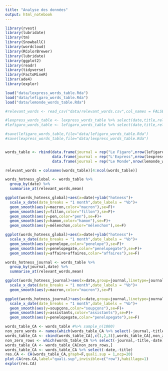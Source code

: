 ```yaml
---
title: "Analyse des données"
output: html_notebook
---
```


```r
library(rvest)
library(lubridate)
library(tm)
library(SnowballC)
library(wordcloud)
library(RColorBrewer)
library(lubridate)
library(ggplot2)
library(readr)
library(tidyverse)
library(FactoMineR)
librar(ade4)
library(explor)
```

```r
load("data/lexpress_words_table.Rda")
load("data/lefigaro_words_table.Rda")
load("data/lemonde_words_table.Rda")

#relevant_words <- read_csv("data/relevant_words.csv",col_names = FALSE)$X1

#lexpress_words_table <- lexpress_words_table %>% select(date,title,relevant_words)
#lefigaro_words_table <- lefigaro_words_table %>% select(date,title,relevant_words)

#save(lefigaro_words_table,file="data/lefigaro_words_table.Rda")
#save(lexpress_words_table,file="data/lexpress_words_table.Rda")


words_table <- rbind(data.frame(journal = rep("Le Figaro",nrow(lefigaro_words_table)),lefigaro_words_table),
                     data.frame(journal = rep("L'Express",nrow(lexpress_words_table)),lexpress_words_table),
                     data.frame(journal = rep("Le Monde",nrow(lemonde_words_table)),lemonde_words_table))

relevant_words = colnames(words_table)[4:ncol(words_table)]

words_hotness_global <- words_table %>%
  group_by(date) %>%
  summarise_at(relevant_words,mean)

ggplot(words_hotness_global)+aes(x=date)+ylab("hotness")+
  scale_x_date(date_breaks = "1 month",date_labels = "%b")+
  geom_smooth(aes(y=macron,color="macron"),se=F)+
  geom_smooth(aes(y=fillon,color="fillon"),se=F)+
  geom_smooth(aes(y=pen,color="pen"),se=F)+
  geom_smooth(aes(y=hamon,color="hamon"),se=F)+
  geom_smooth(aes(y=mélenchon,color="mélenchon"),se=F)

ggplot(words_hotness_global)+aes(x=date)+ylab("hotness")+
  scale_x_date(date_breaks = "1 month",date_labels = "%b")+
  geom_smooth(aes(y=penelope,color="penelope"),se=F)+
  geom_smooth(aes(y=penelopegate,color="penelopegate"),se=F)+
  geom_smooth(aes(y=affaire+affaires,color="affaires"),se=F)

words_hotness_journal <- words_table %>%
  group_by(journal,date) %>%
  summarise_at(relevant_words,mean)

ggplot(words_hotness_journal)+aes(x=date,group=journal,linetype=journal)+ylab("hotness")+
  scale_x_date(date_breaks = "1 month",date_labels = "%b")+
  geom_smooth(aes(y=macron,color="macron"),se=F)

ggplot(words_hotness_journal)+aes(x=date,group=journal,linetype=journal)+ylab("hotness")+
  scale_x_date(date_breaks = "1 month",date_labels = "%b")+
  geom_smooth(aes(y=soupçons,color="soupçons"),se=F)+
  geom_smooth(aes(y=assistants,color="assistants"),se=F)+
  geom_smooth(aes(y=penelopegate,color="penelopegate"),se=F)

words_table_CA <- words_table #%>% sample_n(1000)
non_zero_words <- names(which(words_table_CA %>% select(-journal,-title,-date) %>% colSums() >0))
words_table_CA <- cbind(words_table_CA[,c(1,2,3)],words_table_CA[,non_zero_words])
non_zero_rows <- which(words_table_CA %>% select(-journal,-title,-date) %>% rowSums() >0)
words_table_CA <- words_table_CA[non_zero_rows,]
words_table_CA <- words_table_CA %>% select(-date,-title)
res.CA <- CA(words_table_CA,graph=F,quali.sup = 1,ncp=20)
plot.CA(res.CA,label="quali.sup",invisible=c("row"),habillage=1)
explor(res.CA)

```

